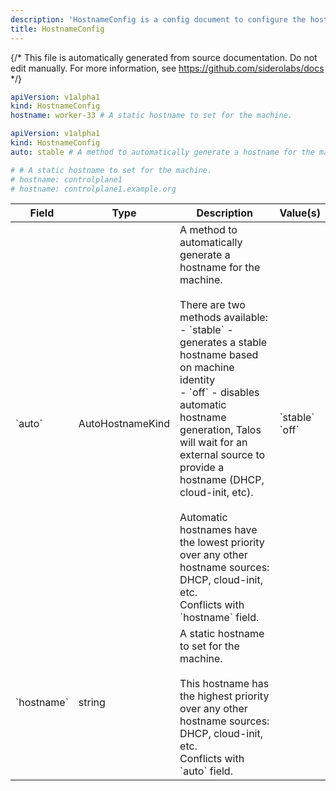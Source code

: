 ```yaml
---
description: 'HostnameConfig is a config document to configure the hostname: either a static hostname or an automatically generated hostname.'
title: HostnameConfig
---
```


{/*
This file is automatically generated from source documentation.
Do not edit manually. For more information, see https://github.com/siderolabs/docs
*/}










```yaml
apiVersion: v1alpha1
kind: HostnameConfig
hostname: worker-33 # A static hostname to set for the machine.
```

```yaml
apiVersion: v1alpha1
kind: HostnameConfig
auto: stable # A method to automatically generate a hostname for the machine.

# # A static hostname to set for the machine.
# hostname: controlplane1
# hostname: controlplane1.example.org
```


<table>
  <thead>
    <tr>
      <th>Field</th>
      <th>Type</th>
      <th>Description</th>
      <th>Value(s)</th>
    </tr>
  </thead>
  <tbody>
    <tr>
      <td>`auto`</td>
      <td>AutoHostnameKind</td>
      <td>A method to automatically generate a hostname for the machine.<br /><br />There are two methods available:<br /> - `stable` - generates a stable hostname based on machine identity<br /> - `off` - disables automatic hostname generation, Talos will wait for an external source to provide a hostname (DHCP, cloud-init, etc).<br /><br />Automatic hostnames have the lowest priority over any other hostname sources: DHCP, cloud-init, etc.<br />Conflicts with `hostname` field.</td>
      <td>`stable`<br />`off`<br /></td>
    </tr>
    <tr>
      <td>`hostname`</td>
      <td>string</td>
      <td>A static hostname to set for the machine.<br /><br />This hostname has the highest priority over any other hostname sources: DHCP, cloud-init, etc.<br />Conflicts with `auto` field.</td>
      <td></td>
    </tr>
  </tbody>
</table>





